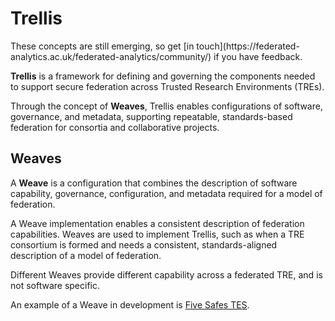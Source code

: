 
# Trellis

<Callout type="default">
    These concepts are still emerging, so get [in touch](https://federated-analytics.ac.uk/federated-analytics/community/) if you have feedback.
</Callout>

**Trellis** is a framework for defining and governing the components needed to support secure federation across Trusted Research Environments (TREs).

Through the concept of **Weaves**, Trellis enables configurations of software, governance, and metadata,
supporting repeatable, standards-based federation for consortia and collaborative projects.

## Weaves

A **Weave** is a configuration that combines the description of software capability, governance, configuration, and metadata required for a model of federation.

A Weave implementation enables a consistent description of federation capabilities.
Weaves are used to implement Trellis, such as when a TRE consortium is formed and needs a consistent, standards-aligned description of a model of federation.

Different Weaves provide different capability across a federated TRE, and is not software specific. 

An example of a Weave in development is [Five Safes TES](/five_safes_tes).
